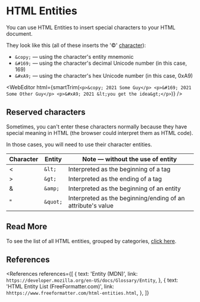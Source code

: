 
<MetadataConfigurer title="HTML Entities" dateCreated="2021-03-14" />

# HTML Entities

You can use HTML Entities to insert special characters to your HTML document.

They look like this (all of these inserts the '&copy;' [character](https://decodeunicode.org/u+00A9)):

- `&copy;` &mdash; using the character's entity mnemonic
- `&#169;` &mdash; using the character's decimal Unicode number (in this case, 169)
- `&#xA9;` &mdash; using the character's hex Unicode number (in this case, 0xA9)

<WebEditor
  html={smartTrim(`
    <p>&copy; 2021 Some Guy</p>
    <p>&#169; 2021 Some Other Guy</p>
    <p>&#xA9; 2021 &lt;you get the idea&gt;</p>
  `)}
/>

## Reserved characters

Sometimes, you can't enter these characters normally because they have special meaning in HTML (the browser could interpret them as HTML code).

In those cases, you will need to use their character entities.

| Character | Entity   | Note &mdash; without the use of entity                      |
| --------- | -------- | ----------------------------------------------------------- |
| <         | `&lt;`   | Interpreted as the beginning of a tag                       |
| >         | `&gt;`   | Interpreted as the ending of a tag                          |
| &         | `&amp;`  | Interpreted as the beginning of an entity                   |
| "         | `&quot;` | Interpreted as the beginning/ending of an attribute's value |

## Read More

To see the list of all HTML entities, grouped by categories, [click here](https://www.freeformatter.com/html-entities.html).

## References

<References
  references={[
    {
      text: 'Entity (MDN)',
      link: `https://developer.mozilla.org/en-US/docs/Glossary/Entity`,
    },
    {
      text: 'HTML Entity List (FreeFormatter.com)',
      link: `hhttps://www.freeformatter.com/html-entities.html`,
    },
  ]}
></References>
